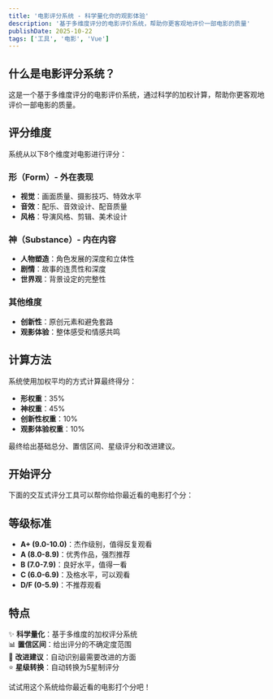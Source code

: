 ```yaml
---
title: '电影评分系统 - 科学量化你的观影体验'
description: '基于多维度评分的电影评价系统，帮助你更客观地评价一部电影的质量'
publishDate: 2025-10-22
tags: ['工具', '电影', 'Vue']
---
```



## 什么是电影评分系统？

这是一个基于多维度评分的电影评价系统，通过科学的加权计算，帮助你更客观地评价一部电影的质量。

## 评分维度

系统从以下8个维度对电影进行评分：

### 形（Form）- 外在表现
- **视觉**：画面质量、摄影技巧、特效水平
- **音效**：配乐、音效设计、配音质量
- **风格**：导演风格、剪辑、美术设计

### 神（Substance）- 内在内容
- **人物塑造**：角色发展的深度和立体性
- **剧情**：故事的连贯性和深度
- **世界观**：背景设定的完整性

### 其他维度
- **创新性**：原创元素和避免套路
- **观影体验**：整体感受和情感共鸣

## 计算方法

系统使用加权平均的方式计算最终得分：

- **形权重**：35%
- **神权重**：45%
- **创新性权重**：10%
- **观影体验权重**：10%

最终给出基础总分、置信区间、星级评分和改进建议。

## 开始评分

下面的交互式评分工具可以帮你给你最近看的电影打个分：

<MovieScore client:load />

## 等级标准

- **A+ (9.0-10.0)**：杰作级别，值得反复观看
- **A (8.0-8.9)**：优秀作品，强烈推荐
- **B (7.0-7.9)**：良好水平，值得一看
- **C (6.0-6.9)**：及格水平，可以观看
- **D/F (0-5.9)**：不推荐观看

## 特点

✨ **科学量化**：基于多维度的加权评分系统  
📊 **置信区间**：给出评分的不确定度范围  
🎯 **改进建议**：自动识别最需要改进的方面  
⭐ **星级转换**：自动转换为5星制评分  

试试用这个系统给你最近看的电影打个分吧！
